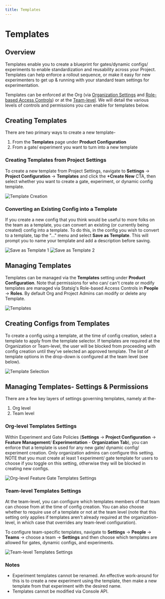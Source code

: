 ```yaml
---
title: Templates
---
```


# Templates

## Overview

Templates enable you to create a blueprint for gates/dynamic configs/ experiments to enable standardization and reusability across your Project. Templates can help enforce a rollout sequence, or make it easy for new experimenters to get up & running with your standard team settings for experimentation.

Templates can be enforced at the Org (via [Organization Settings](/org-admin/organization_policies) and [Role-based Access Controls](/access-management/projects)) or at the [Team-level](/access-management/teams). We will detail the various levels of controls and permissions you can enable for templates below.

## Creating Templates

There are two primary ways to create a new template-

1. From the **Templates** page under **Product Configuration**
2. From a gate/ experiment you want to turn into a new template

### Creating Templates from Project Settings

To create a new template from Project Settings, navigate to **Settings** -> **Project Configuration** -> **Templates** and click the **+Create New** CTA, then select whether you want to create a gate, experiment, or dynamic config template.

<Frame>
  <img src="/images/templates/create-template.png" alt="Template Creation" />
</Frame>

### Converting an Existing Config into a Template

If you create a new config that you think would be useful to more folks on the team as a template, you can convert an existing (or currently being created) config into a template. To do this, in the config you wish to convert to a template, tap the "..." menu and select **Save as Template**. This will prompt you to name your template and add a description before saving.

<Frame>
  <img src="/images/templates/templates_save_1.png" alt="Save as Template 1" />
</Frame>

<Frame>
  <img src="/images/templates/templates_save_2.png" alt="Save as Template 2" />
</Frame>

## Managing Templates

Templates can be managed via the **Templates** setting under **Product Configuration**. Note that permissions for who can/ can't create or modify templates are managed via Statsig's Role-based Access Controls in **People** -> **Roles**. By default Org and Project Admins can modify or delete any Template.

<Frame>
  <img src="/images/templates/templates_role_setting.png" alt="Templates" />
</Frame>

## Creating Configs from Templates

To create a config using a template, at the time of config creation, select a template to apply from the template selector. If templates are required at the Organization or Team-level, the user will be blocked from proceeding with config creation until they've selected an approved template. The list of template options in the drop-down is configured at the team level (see below).

<Frame>
  <img src="/images/templates/template-selection.png" alt="Template Selection" />
</Frame>

## Managing Templates- Settings & Permissions

There are a few key layers of settings governing templates, namely at the-

1. Org level
2. Team level

### Org-level Templates Settings

Within Experiment and Gate Policies (**Settings** -> **Project Configuration** -> **Feature Management**/ **Experimentation** - **Organization Tab**), you can enforce that a template is used for any new gate/ dynamic config/ experiment creation.  Only organization admins can configure this setting. NOTE that you must create at least 1 experiment/ gate template for users to choose if you toggle on this setting, otherwise they will be blocked in creating new configs.

<Frame>
  <img src="/images/templates/gates_policy_3.png" alt="Org-level Feature Gate Templates Settings" />
</Frame>

### Team-level Templates Settings

At the team-level, you can configure which templates members of that team can choose from at the time of config creation. You can also choose whether to require use of a template or not at the team level (note that this setting only applies if templates aren't already required at the organization-level, in which case that overrides any team-level configuration).

To configure team-specific templates, navigate to **Settings** -> **People** -> **Teams** -> choose a team -> **Settings** and then choose which templates are allowed for gates, dynamic configs, and experiments.

<Frame>
  <img src="/images/templates/templates_teams.png" alt="Team-level Templates Settings" />
</Frame>

### Notes

- Experiment templates cannot be renamed. An effective work-around for this is to create a new experiment using the template, then make a new template from that experiment with the desired name.
- Templates cannot be modified via Console API.
